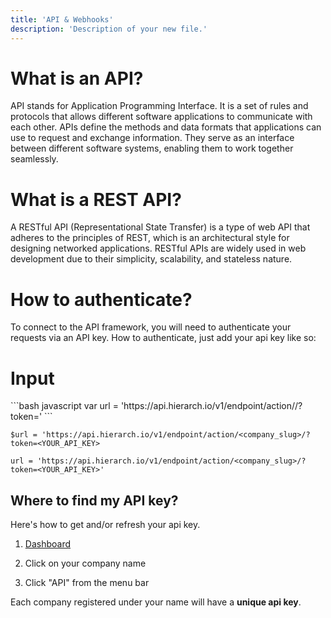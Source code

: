 ```yaml
---
title: 'API & Webhooks'
description: 'Description of your new file.'
---
```


# What is an API?

API stands for Application Programming Interface. It is a set of rules and protocols that allows different software applications to communicate with each other. APIs define the methods and data formats that applications can use to request and exchange information. They serve as an interface between different software systems, enabling them to work together seamlessly.

# What is a REST API?

A RESTful API (Representational State Transfer) is a type of web API that adheres to the principles of REST, which is an architectural style for designing networked applications. RESTful APIs are widely used in web development due to their simplicity, scalability, and stateless nature.

# How to authenticate?

To connect to the API framework, you will need to authenticate your requests via an API key. How to authenticate, just add your api key like so:

# Input

<CodeGroup>
  ```bash javascript
  var url = 'https://api.hierarch.io/v1/endpoint/action/<company_slug>/?token=<YOUR_API_KEY>'
  ```

  ```
  $url = 'https://api.hierarch.io/v1/endpoint/action/<company_slug>/?token=<YOUR_API_KEY>
  ```

  ```
  url = 'https://api.hierarch.io/v1/endpoint/action/<company_slug>/?token=<YOUR_API_KEY>'
  ```
</CodeGroup>



## Where to find my API key?

Here's how to get and/or refresh your api key.

1. [Dashboard](https://app.hierarch.io/)

2. Click on your company name

3. Click "API" from the menu bar

Each company registered under your name will have a **unique api key**.